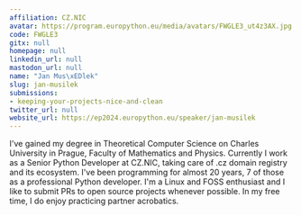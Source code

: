 ```yaml
---
affiliation: CZ.NIC
avatar: https://program.europython.eu/media/avatars/FWGLE3_ut4z3AX.jpg
code: FWGLE3
gitx: null
homepage: null
linkedin_url: null
mastodon_url: null
name: "Jan Mus\xEDlek"
slug: jan-musilek
submissions:
- keeping-your-projects-nice-and-clean
twitter_url: null
website_url: https://ep2024.europython.eu/speaker/jan-musilek
---
```


I've gained my degree in Theoretical Computer Science on Charles University in Prague, Faculty of Mathematics and Physics. Currently I work as a Senior Python Developer at CZ.NIC, taking care of .cz domain registry and its ecosystem. I've been programming for almost 20 years, 7 of those as a professional Python developer. I'm a Linux and FOSS enthusiast and I like to submit PRs to open source projects whenever possible. In my free time, I do enjoy practicing partner acrobatics.
